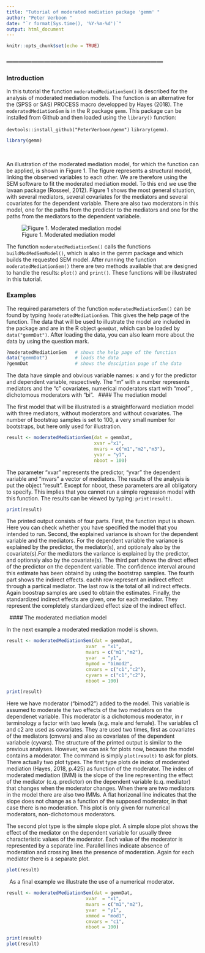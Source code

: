 ```yaml
---
title: "Tutorial of moderated mediation package 'gemm' "
author: "Peter Verboon "
date: "`r format(Sys.time(), '%Y-%m-%d')`"
output: html_document
---
```


```r
knitr::opts_chunk$set(echo = TRUE)
```

### ---------------------------------------------------------------------------

### Introduction

In this tutorial the function  ` moderatedMediationSem() ` is described for the analysis of moderated mediation models. The function is an alternative for the (SPSS or SAS) PROCESS macro developped by Hayes (2018). The ` moderatedMediationSem ` is in the R package ` gemm `. This package can be installed from Github and then loaded using the `library()` function: 

` devtools::install_github("PeterVerboon/gemm") ` 
` library(gemm) `. 


```r

library(gemm)

```

&nbsp;

An illustration of the moderated mediation model, for which the function can be applied, is shown in Figure 1. The figure represents a structural model, linking the observed variables to each other. We are therefore using the SEM software to fit the moderated mediation model. To this end we use the lavaan package (Rosseel, 2012). Figure 1 shows the most general situation, with several mediators, several covariates for the mediators and several covariates for the dependent variable. There are also two moderators in this model, one for the paths from the predictor to the mediators and one for the paths from the mediators to the dependent variabele.

![Figure 1. Moderated mediation model](Slide1.png)

The function ` moderatedMediationSem() ` calls the functions `buildModMedSemModel()`, which is also in the gemm package and which builds the requested SEM model. After running the function ` moderatedMediationSem() ` there are two methods available that are designed to handle the results: `plot()` and `print()`. These functions will be illustrated in this tutorial.
 

### Examples
The required parameters of the function ` moderatedMediationSem() ` can be found by typing `?moderatedMediationSem`.
This gives the help page of the function. The data that will be used to illustrate the model are included in the package and are in the R object `gemmDat`, which can be loaded by `data("gemmDat")`. After loading the data, you can also learn more about the data by using the question mark.

```r

?moderatedMediationSem   # shows the help page of the function
data("gemmDat")          # loads the data
?gemmDat                 # shows the desciption page of the data

```
The data have simple and obvious variable names: x and y for the predictor and dependent variable, respectively. The "m" with a number represents mediators and the "c" covariates, numerical moderators start with  "mod" , dichotomous moderators with "bi".
&nbsp;
#### The mediation model

The first model that will be illustrated is a straightforward mediation model with three mediators, without moderators and without covariates. The number of bootstrap samples is set to 100, a very small number for bootstraps, but here only used for illustration. 

```r

result <- moderatedMediationSem(dat = gemmDat, 
                                xvar ="x1", 
                                mvars = c("m1","m2","m3"),
                                yvar = "y1",
                                nboot = 100)
```

The parameter "xvar" represents the predictor, "yvar" the dependent variable and "mvars" a vector of mediators. The results of the analysis is put the object "result". Except for nboot, these parameters are all obligatory to specify. This implies that you cannot run a simple regression model with this function.
The results can be viewed by typing: ` print(result)`.

```r

print(result)

```

The printed output consists of four parts. First, the function input is shown. Here you can check whether you have specified the model that you intended to run. Second, the explained variance is shown for the dependent variable and the mediators. For the dependent variable the variance is explained by the predictor, the mediator(s), and optionaly also by the covariate(s).For the mediators the variance is explained by the predictor, and optionaly also by the covariate(s). 
The third part shows the direct effect of the predictor on the dependent variable. The confidence interval around this estimate has been obtaind by using the bootstrap samples.
The fourth part shows the indirect effects. eachh row represent an indirect effect through a partical mediator. The last row is the total of all indirect effects. Again boostrap samples are used to obtain the estimates.
Finally, the standardized indirect effects are given, one for each mediator. They represent the completely standardized effect size of the indirect effect.
  
  
&nbsp;
#### The moderated mediation model

In the next example a moderated mediation model is shown.

```r

result <- moderatedMediationSem(dat = gemmDat, 
                             xvar  = "x1", 
                             mvars = c("m1","m2"), 
                             yvar  = "y1",
                             mymod = "bimod2", 
                             cmvars = c("c1","c2"), 
                             cyvars = c("c1","c2"),
                             nboot = 100)

print(result)
```


Here we have moderator ("bimod2") added to the model. This variable is assumed to moderate the two effects of the two mediators on the dependenet variable. This moderator is a dichotomous moderator, in r terminology a factor with two levels (e.g. male and female). The variables c1 and c2 are used as covariates. They are used two times, first as covariates of the mediators (cmvars) and also as covariates of the dependent variabele (cyvars).
The structure of the printed output is similar to the previous analyses. However, we can ask for plots now, because the model contains a moderator. The command is simply `plot(result)` to ask for plots. There actually two plot types. The first type plots de index of moderated mediation (Hayes, 2018, p.425) as function of the moderator. The index of moderated mediation (IMM) is the slope of the line representing the effect of the mediator (c.q. predictor) on the dependent variable (c.q. mediator) that changes when the moderator changes. When there are two mediators in the model there are also two IMMs. A flat horizonal line indicates that the slope does not change as a function of the supposed moderator, in that case there is no moderation. This plot is only given for numerical moderators, non-dichotomous moderators.
  
  The second plot type is the simple slope plot. A simple slope plot shows the effect of the mediator on the dependent variable for usually three characteristic values of the moderator. Each value of the moderator is represented by a separate line. Parallel lines indicate absence of moderation and crossing lines the presence of moderation. Again for each mediator there is a separate plot. 
  
```r
plot(result)
```

&nbsp;
As a final example we illustrate the use of a numerical moderator.

```r

result <- moderatedMediationSem(dat = gemmDat, 
                             xvar  = "x1", 
                             mvars = c("m1","m2"), 
                             yvar  = "y1",
                             xmmod = "mod1", 
                             cmvars = "c1", 
                             nboot = 100)

print(result)
plot(result)
```
